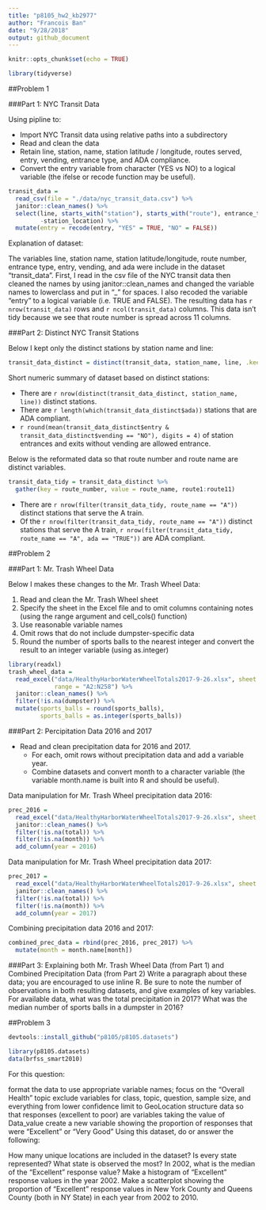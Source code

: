 ```yaml
---
title: "p8105_hw2_kb2977"
author: "Francois Ban"
date: "9/28/2018"
output: github_document
---
```


```r
knitr::opts_chunk$set(echo = TRUE)

library(tidyverse)
```

##Problem 1

###Part 1: NYC Transit Data

Using pipline to:

* Import NYC Transit data using relative paths into a subdirectory
* Read and clean the data 
* Retain line, station, name, station latitude / longitude, routes served, entry, vending, entrance type, and ADA compliance. 
* Convert the entry variable from character (YES vs NO) to a logical variable (the ifelse or recode function may be useful).

```r
transit_data = 
  read_csv(file = "./data/nyc_transit_data.csv") %>% 
  janitor::clean_names() %>% 
  select(line, starts_with("station"), starts_with("route"), entrance_type, entry, vending, ada, 
         -station_location) %>%
  mutate(entry = recode(entry, "YES" = TRUE, "NO" = FALSE))
```

Explanation of dataset:

The variables line, station name, station latitude/longitude, route number, entrance type, entry, vending, and ada were include in the dataset "transit_data". First, I read in the csv file of the NYC transit data then cleaned the names by using janitor::clean_names and changed the variable names to lowerclass and put in "_" for spaces. I also recoded the variable "entry" to a logical variable (i.e. TRUE and FALSE). The resulting data has `r nrow(transit_data)` rows and `r ncol(transit_data)` columns. This data isn't tidy because we see that route number is spread across 11 columns.

###Part 2: Distinct NYC Transit Stations

Below I kept only the distinct stations by station name and line:

```r
transit_data_distinct = distinct(transit_data, station_name, line, .keep_all = TRUE)
```

Short numeric summary of dataset based on distinct stations:

* There are `r nrow(distinct(transit_data_distinct, station_name, line))` distinct stations.
* There are `r length(which(transit_data_distinct$ada))` stations that are ADA compliant.
* `r round(mean(transit_data_distinct$entry & transit_data_distinct$vending == "NO"), digits = 4)` of station entrances and exits without vending are allowed entrance.

Below is the reformated data so that route number and route name are distinct variables.

```r
transit_data_tidy = transit_data_distinct %>% 
  gather(key = route_number, value = route_name, route1:route11)
```

* There are `r nrow(filter(transit_data_tidy, route_name == "A"))` distinct stations that serve the A train.
* Of the `r nrow(filter(transit_data_tidy, route_name == "A"))` distinct stations that serve the A train, `r nrow(filter(transit_data_tidy, route_name == "A", ada == "TRUE"))` are ADA compliant.

##Problem 2

###Part 1: Mr. Trash Wheel Data

Below I makes these changes to the Mr. Trash Wheel Data:

1. Read and clean the Mr. Trash Wheel sheet
2. Specify the sheet in the Excel file and to omit columns containing notes (using the range argument and cell_cols() function)
3. Use reasonable variable names
4. Omit rows that do not include dumpster-specific data
5. Round the number of sports balls to the nearest integer and convert the result to an integer variable (using as.integer)

```r

library(readxl)
trash_wheel_data = 
  read_excel("data/HealthyHarborWaterWheelTotals2017-9-26.xlsx", sheet = "Mr. Trash Wheel", 
             range = "A2:N258") %>% 
  janitor::clean_names() %>%
  filter(!is.na(dumpster)) %>%
  mutate(sports_balls = round(sports_balls), 
         sports_balls = as.integer(sports_balls))
```

###Part 2: Percipitation Data 2016 and 2017

* Read and clean precipitation data for 2016 and 2017.
    + For each, omit rows without precipitation data and add a variable year. 
    + Combine datasets and convert month to a character variable (the variable month.name is built into R and should be useful).
    
Data manipulation for Mr. Trash Wheel precipitation data 2016:
    
```r

prec_2016 = 
  read_excel("data/HealthyHarborWaterWheelTotals2017-9-26.xlsx", sheet = "2016 Precipitation", skip = 1) %>%
  janitor::clean_names() %>%
  filter(!is.na(total)) %>%
  filter(!is.na(month)) %>%
  add_column(year = 2016)
```

Data manipulation for Mr. Trash Wheel precipitation data 2017:

```r
prec_2017 = 
  read_excel("data/HealthyHarborWaterWheelTotals2017-9-26.xlsx", sheet = "2017 Precipitation", skip = 1) %>%
  janitor::clean_names() %>%
  filter(!is.na(total)) %>%
  filter(!is.na(month)) %>%
  add_column(year = 2017)
```

Combining precipitation data 2016 and 2017:

```r
combined_prec_data = rbind(prec_2016, prec_2017) %>%
  mutate(month = month.name[month])
```

###Part 3: Explaining both Mr. Trash Wheel Data (from Part 1) and Combined Precipitation Data (from Part 2)
Write a paragraph about these data; you are encouraged to use inline R. Be sure to note the number of observations in both resulting datasets, and give examples of key variables. For available data, what was the total precipitation in 2017? What was the median number of sports balls in a dumpster in 2016?

##Problem 3

```r

devtools::install_github("p8105/p8105.datasets")

library(p8105.datasets)
data(brfss_smart2010)

```

For this question:

format the data to use appropriate variable names;
focus on the “Overall Health” topic
exclude variables for class, topic, question, sample size, and everything from lower confidence limit to GeoLocation
structure data so that responses (excellent to poor) are variables taking the value of Data_value
create a new variable showing the proportion of responses that were “Excellent” or “Very Good”
Using this dataset, do or answer the following:

How many unique locations are included in the dataset? Is every state represented? What state is observed the most?
In 2002, what is the median of the “Excellent” response value?
Make a histogram of “Excellent” response values in the year 2002.
Make a scatterplot showing the proportion of “Excellent” response values in New York County and Queens County (both in NY State) in each year from 2002 to 2010.
